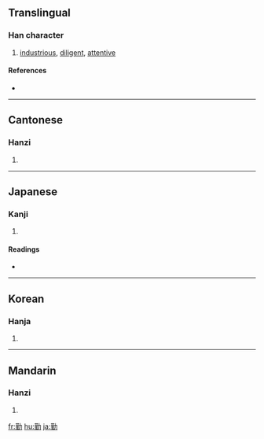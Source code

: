 {{see|懃}}
==Translingual==

===Han character===
{{Han char|rn=19|rad=力|as=11|sn=13|four=4412<sub>7</sub>|canj=廿一大尸 (TMKS)}}

# [[industrious]], [[diligent]], [[attentive]]

====References====
* {{Han ref|kx=0149.060|dkj=02415|dj=0336.130|hdz=10378.030|uh=52E4|ud=21220|bh=B6D4|bd=46804}}

----

==Cantonese==

===Hanzi===
{{yue-hanzi|jyut=|y=kan4}}

# {{defn|Cantonese}}

----

==Japanese==

===Kanji===
{{ja-kanji|grade=6|rs=力11}}

# {{defn|Japanese}}

====Readings====
* {{ja-readings|on=[[きん]] (kin), [[ごん]] (gon)|kun=[[つとめる]] (tsutomeru), [[つとめ]] (tsutome)}}

----

==Korean==

===Hanja===
{{ko-hanja|hangeul=근|rv=geun|mr=kŭn}}

# {{defn|Korean}}

----

==Mandarin==

===Hanzi===
{{cmn-hanzi|pin=[[qín]] ([[qin2]])|wg=ch'in<sup>2</sup>}}

# {{defn|Mandarin}}

[[fr:勤]]
[[hu:勤]]
[[ja:勤]]